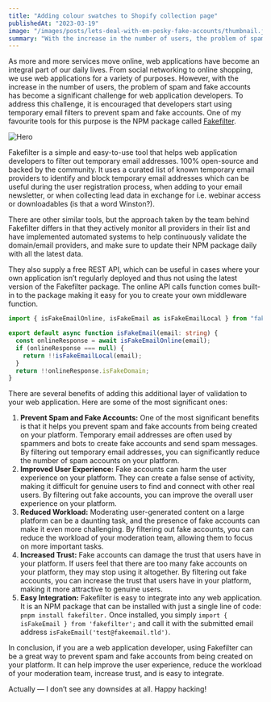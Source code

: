 ```yaml
---
title: "Adding colour swatches to Shopify collection page"
publishedAt: "2023-03-19"
image: "/images/posts/lets-deal-with-em-pesky-fake-accounts/thumbnail.jpg"
summary: "With the increase in the number of users, the problem of spam and fake accounts has become a significant challenge for web application developers."
---
```


As more and more services move online, web applications have become an integral part of our daily lives. From social networking to online shopping, we use web applications for a variety of purposes. However, with the increase in the number of users, the problem of spam and fake accounts has become a significant challenge for web application developers. To address this challenge, it is encouraged that developers start using temporary email filters to prevent spam and fake accounts. One of my favourite tools for this purpose is the NPM package called [Fakefilter](https://fakefilter.net/).

![Hero](/images/posts/lets-deal-with-em-pesky-fake-accounts/hero.jpg "Generated by Midjourney")

Fakefilter is a simple and easy-to-use tool that helps web application developers to filter out temporary email addresses. 100% open-source and backed by the community. It uses a curated list of known temporary email providers to identify and block temporary email addresses which can be useful during the user registration process, when adding to your email newsletter, or when collecting lead data in exchange for i.e. webinar access or downloadables (is that a word Winston?).

There are other similar tools, but the approach taken by the team behind Fakefilter differs in that they actively monitor all providers in their list and have implemented automated systems to help continuously validate the domain/email providers, and make sure to update their NPM package daily with all the latest data.

They also supply a free REST API, which can be useful in cases where your own application isn’t regularly deployed and thus not using the latest version of the Fakefilter package. The online API calls function comes built-in to the package making it easy for you to create your own middleware function.

```ts title="isFakeEmail.ts"
import { isFakeEmailOnline, isFakeEmail as isFakeEmailLocal } from "fakefilter";

export default async function isFakeEmail(email: string) {
  const onlineResponse = await isFakeEmailOnline(email);
  if (onlineResponse === null) {
    return !!isFakeEmailLocal(email);
  }
  return !!onlineResponse.isFakeDomain;
}
```

There are several benefits of adding this additional layer of validation to your web application. Here are some of the most significant ones:

1. **Prevent Spam and Fake Accounts:** One of the most significant benefits is that it helps you prevent spam and fake accounts from being created on your platform. Temporary email addresses are often used by spammers and bots to create fake accounts and send spam messages. By filtering out temporary email addresses, you can significantly reduce the number of spam accounts on your platform.
2. **Improved User Experience:** Fake accounts can harm the user experience on your platform. They can create a false sense of activity, making it difficult for genuine users to find and connect with other real users. By filtering out fake accounts, you can improve the overall user experience on your platform.
3. **Reduced Workload:** Moderating user-generated content on a large platform can be a daunting task, and the presence of fake accounts can make it even more challenging. By filtering out fake accounts, you can reduce the workload of your moderation team, allowing them to focus on more important tasks.
4. **Increased Trust:** Fake accounts can damage the trust that users have in your platform. If users feel that there are too many fake accounts on your platform, they may stop using it altogether. By filtering out fake accounts, you can increase the trust that users have in your platform, making it more attractive to genuine users.
5. **Easy Integration:** Fakefilter is easy to integrate into any web application. It is an NPM package that can be installed with just a single line of code: `pnpm install fakefilter.` Once installed, you simply `import { isFakeEmail } from 'fakefilter';` and call it with the submitted email address `isFakeEmail('test@fakeemail.tld')`.

In conclusion, if you are a web application developer, using Fakefilter can be a great way to prevent spam and fake accounts from being created on your platform. It can help improve the user experience, reduce the workload of your moderation team, increase trust, and is easy to integrate.

Actually — I don’t see any downsides at all. Happy hacking!
